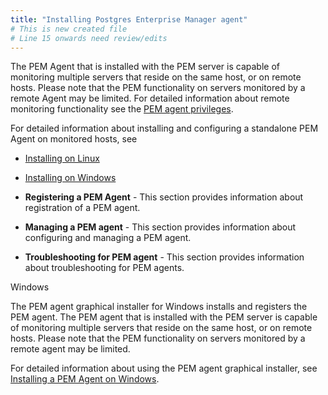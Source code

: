 ```yaml
---
title: "Installing Postgres Enterprise Manager agent"
# This is new created file
# Line 15 onwards need review/edits
---
```


The PEM Agent that is installed with the PEM server is capable of monitoring multiple servers that reside on the same host, or on remote hosts. Please note that the PEM functionality on servers monitored by a remote Agent may be limited. For detailed information about remote monitoring functionality see the [PEM agent privileges](/pem/latest/pem_online_help/02_toc_pem_agent/05_pem_agent_privileges/).

For detailed information about installing and configuring a standalone PEM Agent on monitored hosts, see

-   [Installing on Linux](01_installing_on_linux)
-   [Installing on Windows](02_installing_pem_agent_on_windows)


-   **Registering a PEM Agent** - This section provides information about registration of a PEM agent.
-   **Managing a PEM agent** - This section provides information about configuring and managing a PEM agent.
-   **Troubleshooting for PEM agent** - This section provides information about troubleshooting for PEM agents.

Windows

The PEM agent graphical installer for Windows installs and registers the PEM agent. The PEM agent that is installed with the PEM server is capable of monitoring multiple servers that reside on the same host, or on remote hosts. Please note that the PEM functionality on servers monitored by a remote agent may be limited.

For detailed information about using the PEM agent graphical installer, see [Installing a PEM Agent on Windows](02_installing_pem_agent_on_windows/#installing_pem_agent_on_windows).